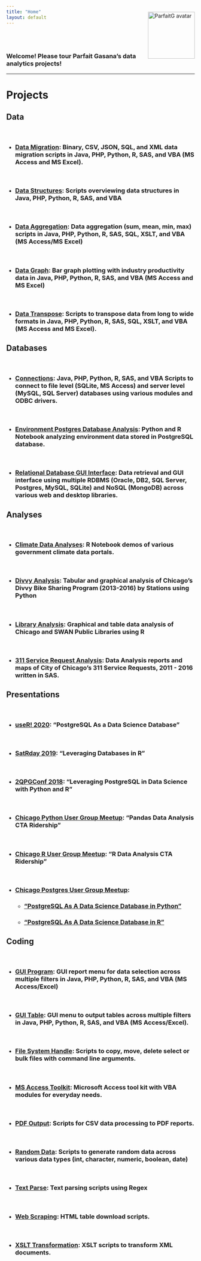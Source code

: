 ```yaml
---
title: "Home"
layout: default
---
```


<style type="text/css">
.main-container {
  max-width: 1200px;
  margin-left: auto;
  margin-right: auto;
}

@media (max-width:1200px) and (min-width:760px) {
  #navbar > ul > li > a {
     font-size: 0;
     display:inline-block;
  }
  .fa { font-size: initial; }
  
  .plotly.html-widget {
     max-width: 100%;
     height: 200px;
  }
}
</style>

<br/>
<br/>

<div style="float:right;margin-top: -100px; margin-left:10px;"><img src="images/ParfaitG_avatar.jpg" alt="ParfaitG avatar" height="125px"/></div>


### Welcome! Please tour Parfait Gasana's data analytics projects!

---

# Projects {.tabset .tabset-fade .tabset-pills}

## **Data**

<br/>

- ### [**Data Migration**](https://github.com/ParfaitG/DATA_MIGRATION): Binary, CSV, JSON, SQL, and XML data migration scripts in Java, PHP, Python, R, SAS, and VBA (MS Access and MS Excel).

<br/>

- ### [**Data Structures**](https://github.com/ParfaitG/DATA_STRUCTURES): Scripts overviewing data structures in Java, PHP, Python, R, SAS, and VBA

<br/>

- ### [**Data Aggregation**](https://github.com/ParfaitG/DATA_AGGREGATION): Data aggregation (sum, mean, min, max) scripts in Java, PHP, Python, R, SAS, SQL, XSLT, and VBA (MS Access/MS Excel)

<br/>

- ### [**Data Graph**](https://github.com/ParfaitG/DATA_GRAPH): Bar graph plotting with industry productivity data in Java, PHP, Python, R, SAS, and VBA (MS Access and MS Excel)

<br/>

- ### [**Data Transpose**](https://github.com/ParfaitG/DATA_TRANSPOSE): Scripts to transpose data from long to wide formats in Java, PHP, Python, R, SAS, SQL, XSLT, and VBA (MS Access and MS Excel).


## **Databases**

<br/>

- ### [**Connections**](https://github.com/ParfaitG/DATABASE_CONNECTIONS): Java, PHP, Python, R, SAS, and VBA Scripts to connect to file level (SQLite, MS Access) and server level (MySQL, SQL Server) databases using various modules and ODBC drivers.

<br/>

- ### [**Environment Postgres Database Analysis**](https://github.com/ParfaitG/WORKSHOPS/tree/master/MEETUPS/PUG): Python and R Notebook analyzing environment data stored in PostgreSQL database.

<br/>

- ### [**Relational Database GUI Interface**](https://github.com/ParfaitG/MEEKNESS): Data retrieval and GUI interface using multiple RDBMS (Oracle, DB2, SQL Server, Postgres, MySQL, SQLite) and NoSQL (MongoDB) across various web and desktop libraries.


## **Analyses**

<br/>

- ### [**Climate Data Analyses**](https://github.com/ParfaitG/WORKSHOPS/tree/master/useR2020/awesome-climate-data): R Notebook demos of various government climate data portals.

<br/>

- ### [**Divvy Analysis**](https://github.com/ParfaitG/DIVVY_TRIPS_ANALYSIS): Tabular and graphical analysis of Chicago's Divvy Bike Sharing Program (2013-2016) by Stations using Python

<br/>

- ### [**Library Analysis**](https://github.com/ParfaitG/LIBRARY_ANALYSIS): Graphical and table data analysis of Chicago and SWAN Public Libraries using R

<br/>

- ### [**311 Service Request Analysis**](https://github.com/ParfaitG/311_SERVICE_REQUESTS): Data Analysis reports and maps of City of Chicago's 311 Service Requests, 2011 - 2016 written in SAS.


## **Presentations**

<br/>

- ### [**useR! 2020**](https://github.com/ParfaitG/WORKSHOPS/tree/master/useR2020): "PostgreSQL As a Data Science Database"

<br/>

- ### [**SatRday 2019**](https://github.com/ParfaitG/WORKSHOPS/tree/master/SatRday): "Leveraging Databases in R"

<br/>

- ### [**2QPGConf 2018**](https://github.com/ParfaitG/WORKSHOPS/tree/master/2QPGCONF): "Leveraging PostgreSQL in Data Science with Python and R"

<br/>

- ### [**Chicago Python User Group Meetup**](https://nbviewer.jupyter.org/github/ParfaitG/WORKSHOPS/blob/master/MEETUPS/ChiPy/Pandas%20Data%20Analysis%20CTA%20Ridership.ipynb): "Pandas Data Analysis CTA Ridership"

<br/>

- ### [**Chicago R User Group Meetup**](https://nbviewer.jupyter.org/github/ParfaitG/WORKSHOPS/blob/master/MEETUPS/CRUG/R%20Data%20Analysis%20CTA%20Ridership.nb.ipynb): "R Data Analysis CTA Ridership"

<br/>

- ### [**Chicago Postgres User Group Meetup**](https://github.com/ParfaitG/WORKSHOPS/tree/master/MEETUPS/PUG):
  - ### ["PostgreSQL As A Data Science Database in Python "](https://raw.githack.com/ParfaitG/WORKSHOPS/master/MEETUPS/PUG/EnvironmentDB_Analysis_py.html)
  - ### ["PostgreSQL As A Data Science Database in R"](https://raw.githack.com/ParfaitG/WORKSHOPS/master/MEETUPS/PUG/EnvironmentDB_Analysis_R.nb.html)


## **Coding**

<br/>

- ### [**GUI Program**](https://github.com/ParfaitG/GUI_Program): GUI report menu for data selection across multiple filters in Java, PHP, Python, R, SAS, and VBA (MS Access/Excel)

<br/>

- ### [**GUI Table**](https://github.com/ParfaitG/GUI_Table): GUI menu to output tables across multiple filters in Java, PHP, Python, R, SAS, and VBA (MS Access/Excel).

<br/>

- ### [**File System Handle**](https://github.com/ParfaitG/FILE_SYSTEM_HANDLE): Scripts to copy, move, delete select or bulk files with command line arguments.

<br/>

- ### [**MS Access Toolkit**](https://github.com/ParfaitG/MSACCESS_TOOLKIT): Microsoft Access tool kit with VBA modules for everyday needs.

<br/>

- ### [**PDF Output**](https://github.com/ParfaitG/PDF_OUTPUT): Scripts for CSV data processing to PDF reports.

<br/>

- ### [**Random Data**](https://github.com/ParfaitG/RANDOM_DATA): Scripts to generate random data across various data types (int, character, numeric, boolean, date)

<br/>

- ### [**Text Parse**](https://github.com/ParfaitG/TEXT_PARSE): Text parsing scripts using Regex 

<br/>

- ### [**Web Scraping**](https://github.com/ParfaitG/WEB_SCRAPING): HTML table download scripts.

<br/>

- ### [**XSLT Transformation**](https://github.com/ParfaitG/XSLT_TRANSFORM): XSLT scripts to transform XML documents.



# 

<br/>
<br/>
<br/>



<br/>
<br/>